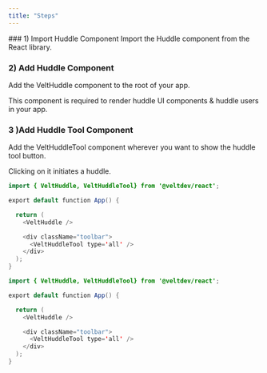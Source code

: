 ```yaml
---
title: "Steps"
---
```


<Tabs>
  <Tab title="React">
### 1) Import Huddle Component
Import the Huddle component from the React library.

### 2) Add Huddle Component

Add the VeltHuddle component to the root of your app.

This component is required to render huddle UI components & huddle users in your app.

### 3 )Add Huddle Tool Component

Add the VeltHuddleTool component wherever you want to show the huddle tool button.

Clicking on it initiates a huddle.

  </Tab>
  <Tab title="Next.js">
  </Tab>
</Tabs>

<RequestExample>

```java React
import { VeltHuddle, VeltHuddleTool} from '@veltdev/react';

export default function App() {

  return (
    <VeltHuddle />

    <div className="toolbar">
      <VeltHuddleTool type='all' />
    </div>
  );
}
```

```java Next.js
import { VeltHuddle, VeltHuddleTool} from '@veltdev/react';

export default function App() {

  return (
    <VeltHuddle />

    <div className="toolbar">
      <VeltHuddleTool type='all' />
    </div>
  );
}
```

</RequestExample>
